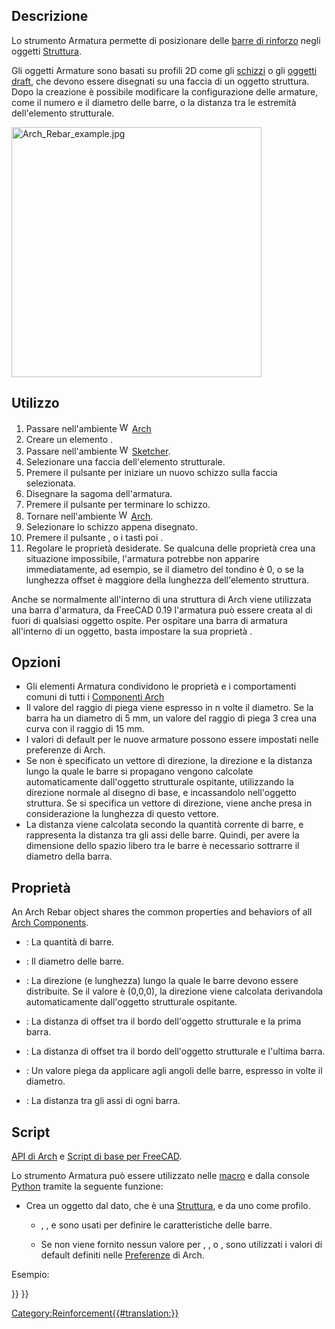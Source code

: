 <languages/>

<div class="mw-translate-fuzzy">
{{Docnav/it
|[[Reinforcement_FootingRebars/it|Armatura di Fondamenta]]
|[[Arch_CurtainWall/it|Facciata continua]]
|[[Arch_Workbench/it|Arch]]
|IconL=Reinforcement_FootingRebars.svg
|IconR=Arch_CurtainWall.svg
|IconC=Workbench_Arch.svg
}}
</div>

<div lang="en" dir="ltr" class="mw-content-ltr">
{{Docnav
|
|[[Reinforcement_StraightRebar|StraightRebar]]
|[[Reinforcement_Workbench|Reinforcement]]
|IconL=
|IconR=Reinforcement_StraightRebar.svg
|IconC=Reinforcement_Workbench.svg
}}
</div>

<div lang="en" dir="ltr" class="mw-content-ltr">
{{VeryImportantMessage|THIS COMMAND IS PART OF THE INTEGRATED [[BIM_Workbench|BIM WORKBENCH]] IN V1.0<br>
This page has been updated for that version.}}
</div>

<div class="mw-translate-fuzzy">
{{GuiCommand
|Name=Arch Rebar
|Name/it=Armatura
|MenuLocation=Arch → Strumenti di armatura → Armatura personalizzata<br>3D/BIM → Reinforcement tools → Armatura personalizzata
|Workbenches=[[Arch_Workbench/it|Arch]], [[BIM_Workbench/it|BIM]]
|Shortcut={{KEY|R}} {{KEY|B}}
|SeeAlso=[[Arch_Structure/it|Struttura Arch]], [[Reinforcement_Workbench/it|Ambiente Reinforcement]]
}}
</div>

<span id="Description"></span>
==Descrizione==

<div class="mw-translate-fuzzy">
Lo strumento Armatura permette di posizionare delle [http://en.wikipedia.org/wiki/Rebar barre di rinforzo] negli oggetti [[Arch Structure/it|Struttura]].
</div>

<div class="mw-translate-fuzzy">
Gli oggetti Armature sono basati su profili 2D come gli [[Sketcher_Workbench/it|schizzi]] o gli [[Draft_Workbench/it|oggetti draft]], che devono essere disegnati su una faccia di un oggetto struttura. Dopo la creazione è possibile modificare la configurazione delle armature, come il numero e il diametro delle barre, o la distanza tra le estremità dell'elemento strutturale.
</div>

[[Image:Arch Rebar example.jpg|400px]]
{{Caption|Oggetto strutturale con due schizzi disegnati sulle sue facce, che vengono poi trasformati in due serie di oggetti armature}}

<span id="Usage"></span>
==Utilizzo==

<div class="mw-translate-fuzzy">
# Passare nell'ambiente [[Image:Workbench_Arch.svg|16px]] [[Arch Workbench/it|Arch]]
# Creare un elemento {{Button|[[Image:Arch_Structure.svg|16px]] [[Arch Structure/it|Struttura]]}}.
# Passare nell'ambiente [[Image:Workbench_Sketcher.svg|16px]] [[Sketcher Workbench/it|Sketcher]].
# Selezionare una faccia dell'elemento strutturale.
# Premere il pulsante {{Button|[[Image:Sketcher NewSketch.svg|16px]] [[Sketcher NewSketch/it|Crea uno schizzo]]}} per iniziare un nuovo schizzo sulla faccia selezionata.
# Disegnare la sagoma dell'armatura.
# Premere il pulsante {{Button|[[Image:Sketcher LeaveSketch.svg|16px]] [[Sketcher LeaveSketch/it|Esci]]}} per terminare lo schizzo.
# Tornare nell'ambiente [[Image:Workbench_Arch.svg|16px]] [[Arch Workbench/it|Arch]].
# Selezionare lo schizzo appena disegnato.
# Premere il pulsante {{Button|[[Image:Arch Rebar.svg|16px]] [[Arch Rebar/it|Armatura]]}}, o i tasti {{KEY|R}} poi {{KEY|B}}.
# Regolare le proprietà desiderate. Se qualcuna delle proprietà crea una situazione impossibile, l'armatura potrebbe non apparire immediatamente, ad esempio, se il diametro del tondino è 0, o se la lunghezza offset è maggiore della lunghezza dell'elemento struttura.
</div>

Anche se normalmente all'interno di una struttura di Arch viene utilizzata una barra d'armatura, da FreeCAD 0.19 l'armatura può essere creata al di fuori di qualsiasi oggetto ospite. Per ospitare una barra di armatura all'interno di un oggetto, basta impostare la sua proprietà {{PropertyData|Host}}.

<span id="Options"></span>
==Opzioni==

<div class="mw-translate-fuzzy">
* Gli elementi Armatura condividono le proprietà e i comportamenti comuni di tutti i [[Arch Component/it|Componenti Arch]]
* Il valore del raggio di piega viene espresso in n volte il diametro. Se la barra ha un diametro di 5 mm, un valore del raggio di piega 3 crea una curva con il raggio di 15 mm.
* I valori di default per le nuove armature possono essere impostati nelle preferenze di Arch.
* Se non è specificato un vettore di direzione, la direzione e la distanza lungo la quale le barre si propagano vengono calcolate automaticamente dall'oggetto strutturale ospitante, utilizzando la direzione normale al disegno di base, e incassandolo nell'oggetto struttura. Se si specifica un vettore di direzione, viene anche presa in considerazione la lunghezza di questo vettore.
* La distanza viene calcolata secondo la quantità corrente di barre, e rappresenta la distanza tra gli assi delle barre. Quindi, per avere la dimensione dello spazio libero tra le barre è necessario sottrarre il diametro della barra.
</div>

<span id="Properties"></span>
==Proprietà==

<div lang="en" dir="ltr" class="mw-content-ltr">
An Arch Rebar object shares the common properties and behaviors of all [[Arch_Component|Arch Components]].
</div>

* {{ProprietaDati|Amount}}: La quantità di barre.
* {{ProprietaDati|Diameter}}: Il diametro delle barre.
* {{ProprietaDati|Direction}}: La direzione (e lunghezza) lungo la quale le barre devono essere distribuite. Se il valore è (0,0,0), la direzione viene calcolata derivandola automaticamente dall'oggetto strutturale ospitante.
* {{ProprietaDati|Offset Start}}: La distanza di offset tra il bordo dell'oggetto strutturale e la prima barra.
* {{ProprietaDati|Offset End}}: La distanza di offset tra il bordo dell'oggetto strutturale e l'ultima barra.
* {{ProprietaDati|Rounding}}: Un valore piega da applicare agli angoli delle barre, espresso in volte il diametro.
* {{ProprietaDati|Spacing}}: La distanza tra gli assi di ogni barra.

<span id="Scripting"></span>
==Script==

<div class="mw-translate-fuzzy">
{{Emphasis|Vedere anche:}} [[Arch API/it|API di Arch]] e [[FreeCAD_Scripting_Basics/it|Script di base per FreeCAD]].
</div>

Lo strumento Armatura può essere utilizzato nelle [[Macros/it|macro]] e dalla console [[Python/it|Python]] tramite la seguente funzione:

{{Code|code=
Rebar = makeRebar(baseobj=None, sketch=None, diameter=None, amount=1, offset=None, name="Rebar")
}}

* Crea un oggetto {{incode|Rebar}} dal {{incode|baseobj}} dato, che è una [[Arch Structure/it|Struttura]], e da uno {{incode|sketch}} come profilo.
** {{incode|diameter}}, {{incode|amount}}, e {{incode|offset}} sono usati per definire le caratteristiche delle barre.
** Se non viene fornito nessun valore per {{incode|diameter}}, {{incode|amount}}, o {{incode|offset}}, sono utilizzati i valori di default definiti nelle [[Arch Preferences/it|Preferenze]] di Arch.

Esempio:

{{Code|code=
import FreeCAD, Arch, Part

Structure = Arch.makeStructure(None, length=1000, width=1000, height=3000)
Structure.ViewObject.Transparency = 80
FreeCAD.ActiveDocument.recompute()

p1 = FreeCAD.Vector(-400, 400, 0)
p2 = FreeCAD.Vector(400, 400, 0)
Sketch = FreeCAD.ActiveDocument.addObject('Sketcher::SketchObject', 'Sketch')
Sketch.MapMode = "FlatFace"
Sketch.AttachmentSupport = [(Structure, "Face6")]
Sketch.addGeometry(Part.LineSegment(p1, p2))
FreeCAD.ActiveDocument.recompute()

Rebar = Arch.makeRebar(Structure, Sketch, diameter=80, amount=7, offset=50)
Rebar.OffsetStart = 100
Rebar.OffsetEnd = 100
FreeCAD.ActiveDocument.recompute()
}}


<div lang="en" dir="ltr" class="mw-content-ltr">
{{Docnav
|
|[[Reinforcement_StraightRebar|StraightRebar]]
|[[Reinforcement_Workbench|Reinforcement]]
|IconL=
|IconR=Reinforcement_StraightRebar.svg
|IconC=Reinforcement_Workbench.svg
}}
</div>

<div class="mw-translate-fuzzy">
{{Docnav/it
|[[Reinforcement_FootingRebars/it|Armatura di Fondamenta]]
|[[Arch_CurtainWall/it|Facciata continua]]
|[[Arch_Workbench/it|Arch]]
|IconL=Reinforcement_FootingRebars.svg
|IconR=Arch_CurtainWall.svg
|IconC=Workbench_Arch.svg
}}
</div>

[[Category:Reinforcement{{#translation:}}]]
{{BIM_Tools_navi{{#translation:}}}}
{{Userdocnavi{{#translation:}}}}